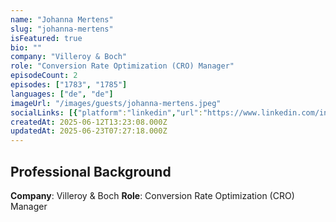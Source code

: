 ```yaml
---
name: "Johanna Mertens"
slug: "johanna-mertens"
isFeatured: true
bio: ""
company: "Villeroy & Boch"
role: "Conversion Rate Optimization (CRO) Manager"
episodeCount: 2
episodes: ["1783", "1785"]
languages: ["de", "de"]
imageUrl: "/images/guests/johanna-mertens.jpeg"
socialLinks: [{"platform":"linkedin","url":"https://www.linkedin.com/in/johanna-mertens-7a0522154/"}]
createdAt: 2025-06-12T13:23:08.000Z
updatedAt: 2025-06-23T07:27:18.000Z
---
```


## Professional Background

**Company**: Villeroy & Boch
**Role**: Conversion Rate Optimization (CRO) Manager
